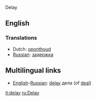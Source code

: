 {{rfc}}
Delay

==English==

===Translations===
*Dutch: [[oponthoud]]
*[[Russian]]: [[задержка]]

==Multilingual links==
*[[English]]-[[Russian]]: [[delay]] дела (of [[deal]])

[[it:delay]]
[[ru:Delay]]